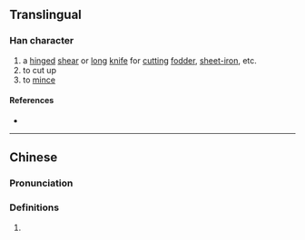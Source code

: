 {{character info/new}}
==Translingual==

===Han character===
{{Han char|rn=18|rad=刀|as=14|sn=16|four=|canj=HTLN|ids=⿰算刂}}

# a [[hinge]]d [[shear]] or [[long]] [[knife]] for [[cut]]ting [[fodder]], [[sheet-iron]], etc.
# to cut up
# to [[mince]]

====References====
* {{Han ref|kx=0145.040|hdz=10360.190|uh=350D|ud=13581}}

----

==Chinese==
{{zh-forms}}

===Pronunciation===
{{zh-pron
|m=chuā,zhá
|c=cap3,zaa3,zaai3
|mc=y
|cat=
}}

===Definitions===
{{zh-hanzi}}

# {{rfdef|zh}}